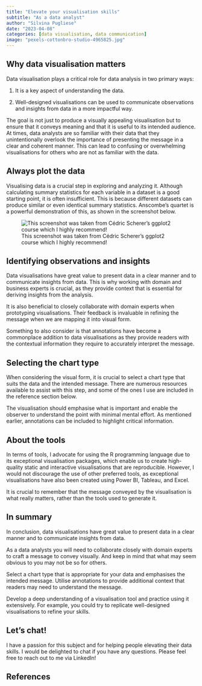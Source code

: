 ```yaml
---
title: "Elevate your visualisation skills"
subtitle: "As a data analyst"
author: "Silvina Pugliese"
date: "2023-04-08"
categories: [data visualisation, data communication]
image: "pexels-cottonbro-studio-4965825.jpg"
---
```


## Why data visualisation matters

Data visualisation plays a critical role for data analysis in two primary ways:

1)  It is a key aspect of understanding the data.

2)  Well-designed visualisations can be used to communicate observations and insights from data in a more impactful way.

The goal is not just to produce a visually appealing visualisation but to ensure that it conveys meaning and that it is useful to its intended audience. At times, data analysts are so familiar with their data that they unintentionally overlook the importance of presenting the message in a clear and coherent manner. This can lead to confusing or overwhelming visualisations for others who are not as familiar with the data.

## Always plot the data

Visualising data is a crucial step in exploring and analyzing it. Although calculating summary statistics for each variable in a dataset is a good starting point, it is often insufficient. This is because different datasets can produce similar or even identical summary statistics. Anscombe's quartet is a powerful demonstration of this, as shown in the screenshot below.

![This screenshot was taken from Cédric Scherer's ggplot2 course which I highly recommend!](anscombe.png)

## Identifying observations and insights

Data visualisations have great value to present data in a clear manner and to communicate insights from data. This is why working with domain and business experts is crucial, as they provide context that is essential for deriving insights from the analysis.

It is also beneficial to closely collaborate with domain experts when prototyping visualisations. Their feedback is invaluable in refining the message when we are mapping it into visual form.

Something to also consider is that annotations have become a commonplace addition to data visualisations as they provide readers with the contextual information they require to accurately interpret the message.

## Selecting the chart type

When considering the visual form, it is crucial to select a chart type that suits the data and the intended message. There are numerous resources available to assist with this step, and some of the ones I use are included in the reference section below.

The visualisation should emphasise what is important and enable the observer to understand the point with minimal mental effort. As mentioned earlier, annotations can be included to highlight critical information.

## About the tools

In terms of tools, I advocate for using the R programming language due to its exceptional visualisation packages, which enable us to create high-quality static and interactive visualisations that are reproducible. However, I would not discourage the use of other preferred tools, as exceptional visualisations have also been created using Power BI, Tableau, and Excel.

It is crucial to remember that the message conveyed by the visualisation is what really matters, rather than the tools used to generate it.

## In summary

In conclusion, data visualisations have great value to present data in a clear manner and to communicate insights from data.

As a data analysts you will need to collaborate closely with domain experts to craft a message to convey visually. And keep in mind that what may seem obvious to you may not be so for others.

Select a chart type that is appropriate for your data and emphasises the intended message. Utilise annotations to provide additional context that readers may need to understand the message.

Develop a deep understanding of a visualisation tool and practice using it extensively. For example, you could try to replicate well-designed visualisations to refine your skills.

## Let's chat!

I have a passion for this subject and for helping people elevating their data skills. I would be delighted to chat if you have any questions. Please feel free to reach out to me via LinkedIn!

## References
